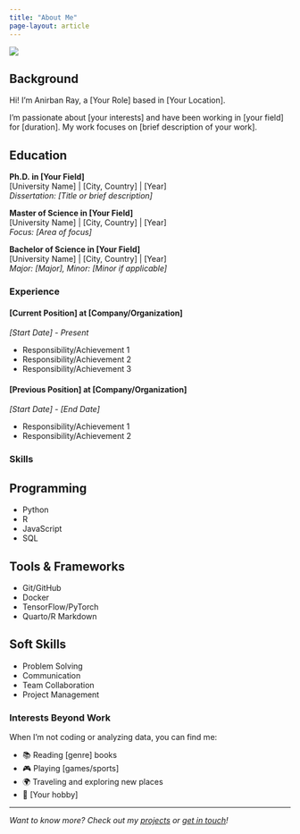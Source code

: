 ```yaml
---
title: "About Me"
page-layout: article
---
```


::: {.about-header}
![](images/IMG_2497.jpg){.about-img}
:::

## Background

Hi! I'm Anirban Ray, a [Your Role] based in [Your Location].

I'm passionate about [your interests] and have been working in [your field] for [duration]. My work focuses on [brief description of your work].

## Education

**Ph.D. in [Your Field]**  
[University Name] | [City, Country] | [Year]  
*Dissertation: [Title or brief description]*

**Master of Science in [Your Field]**  
[University Name] | [City, Country] | [Year]  
*Focus: [Area of focus]*

**Bachelor of Science in [Your Field]**  
[University Name] | [City, Country] | [Year]  
*Major: [Major], Minor: [Minor if applicable]*

### Experience

#### [Current Position] at [Company/Organization]
*[Start Date] - Present*

- Responsibility/Achievement 1
- Responsibility/Achievement 2
- Responsibility/Achievement 3

#### [Previous Position] at [Company/Organization]
*[Start Date] - [End Date]*

- Responsibility/Achievement 1
- Responsibility/Achievement 2

### Skills

::: {.panel-tabset}

## Programming
- Python
- R
- JavaScript
- SQL

## Tools & Frameworks
- Git/GitHub
- Docker
- TensorFlow/PyTorch
- Quarto/R Markdown

## Soft Skills
- Problem Solving
- Communication
- Team Collaboration
- Project Management

:::

### Interests Beyond Work

When I'm not coding or analyzing data, you can find me:

- 📚 Reading [genre] books
- 🎮 Playing [games/sports]
- 🌍 Traveling and exploring new places
- 🎨 [Your hobby]

---

*Want to know more? Check out my [projects](projects.qmd) or [get in touch](contact.qmd)!*
